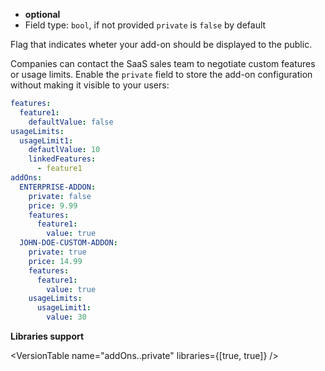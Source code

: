 
- **optional**
- Field type: `bool`, if not provided `private` is `false` by default

Flag that indicates wheter your add-on should be displayed to the public.

Companies can contact the SaaS sales team to negotiate custom features or usage limits.
Enable the `private` field to store the add-on configuration without making it visible to your users:

```yaml
features:
  feature1:
    defaultValue: false
usageLimits:
  usageLimit1:
    defautlValue: 10
    linkedFeatures:
      - feature1
addOns:
  ENTERPRISE-ADDON:
    private: false
    price: 9.99
    features:
      feature1:
        value: true
  JOHN-DOE-CUSTOM-ADDON:
    private: true
    price: 14.99
    features:
      feature1:
        value: true
    usageLimits:
      usageLimit1:
        value: 30
```

**Libraries support**

<VersionTable name="addOns.<name>.private" libraries={[true, true]} />
